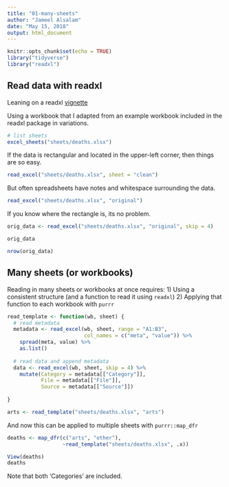 ```yaml
---
title: "01-many-sheets"
author: "Jameel Alsalam"
date: "May 15, 2018"
output: html_document
---
```


```r
knitr::opts_chunk$set(echo = TRUE)
library("tidyverse")
library("readxl")
```

## Read data with readxl

Leaning on a readxl [vignette](http://readxl.tidyverse.org/articles/articles/readxl-workflows.html)

Using a workbook that I adapted from an example workbook included in the readxl package in variations.

```r
# list sheets
excel_sheets("sheets/deaths.xlsx")
```

If the data is rectangular and located in the upper-left corner, then things are so easy.

```r
read_excel("sheets/deaths.xlsx", sheet = "clean")
```


But often spreadsheets have notes and whitespace surrounding the data.

```r
read_excel("sheets/deaths.xlsx", "original")
```

If you know where the rectangle is, its no problem.

```r
orig_data <- read_excel("sheets/deaths.xlsx", "original", skip = 4)

orig_data
```


```r
nrow(orig_data)
```



## Many sheets (or workbooks)

Reading in many sheets or workbooks at once requires:
1) Using a consistent structure (and a function to read it using `readxl`)
2) Applying that function to each workbook with `purrr`

```r

read_template <- function(wb, sheet) {
  # read metadata
  metadata <- read_excel(wb, sheet, range = "A1:B3", 
                         col_names = c("meta", "value")) %>% 
    spread(meta, value) %>%
    as.list()
  
  # read data and append metadata
  data <- read_excel(wb, sheet, skip = 4) %>%
    mutate(Category = metadata[["Category"]],
           File = metadata[["File"]],
           Source = metadata[["Source"]])
  
}

arts <- read_template("sheets/deaths.xlsx", "arts")

```

And now this can be applied to multiple sheets with `purrr::map_dfr`

```r

deaths <- map_dfr(c("arts", "other"),
                  ~read_template("sheets/deaths.xlsx", .x))

View(deaths)
deaths
```

Note that both 'Categories' are included.



